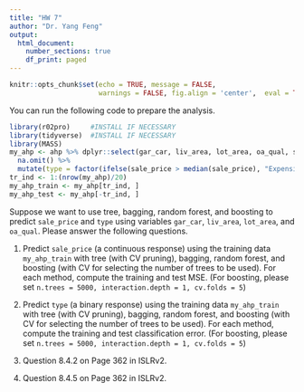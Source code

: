 ```yaml
---
title: "HW 7"
author: "Dr. Yang Feng"
output:
  html_document:
    number_sections: true
    df_print: paged
---
```


```r
knitr::opts_chunk$set(echo = TRUE, message = FALSE,
                      warnings = FALSE, fig.align = 'center',  eval = TRUE)
```

You can run the following code to prepare the analysis.
```r
library(r02pro)     #INSTALL IF NECESSARY
library(tidyverse)  #INSTALL IF NECESSARY
library(MASS)
my_ahp <- ahp %>% dplyr::select(gar_car, liv_area, lot_area, oa_qual, sale_price) %>%
  na.omit() %>%
  mutate(type = factor(ifelse(sale_price > median(sale_price), "Expensive", "Cheap")))
tr_ind <- 1:(nrow(my_ahp)/20)
my_ahp_train <- my_ahp[tr_ind, ]
my_ahp_test <- my_ahp[-tr_ind, ]
```

Suppose we want to use tree, bagging, random forest, and boosting to predict `sale_price` and `type` using variables `gar_car`, `liv_area`, `lot_area`, and `oa_qual`. Please answer the following questions.


1. Predict `sale_price` (a continuous response) using the training data `my_ahp_train` with tree (with CV pruning), bagging, random forest, and boosting (with CV for selecting the number of trees to be used). For each method, compute the training and test MSE. 
(For boosting, please set `n.trees = 5000, interaction.depth = 1, cv.folds = 5`)

2. Predict `type` (a binary response) using the training data `my_ahp_train` with tree (with CV pruning), bagging, random forest, and boosting (with CV for selecting the number of trees to be used). For each method, compute the training and test classification error. 
(For boosting, please set `n.trees = 5000, interaction.depth = 1, cv.folds = 5`)

3. Question 8.4.2 on Page 362 in ISLRv2. 

4. Question 8.4.5 on Page 362 in ISLRv2. 
